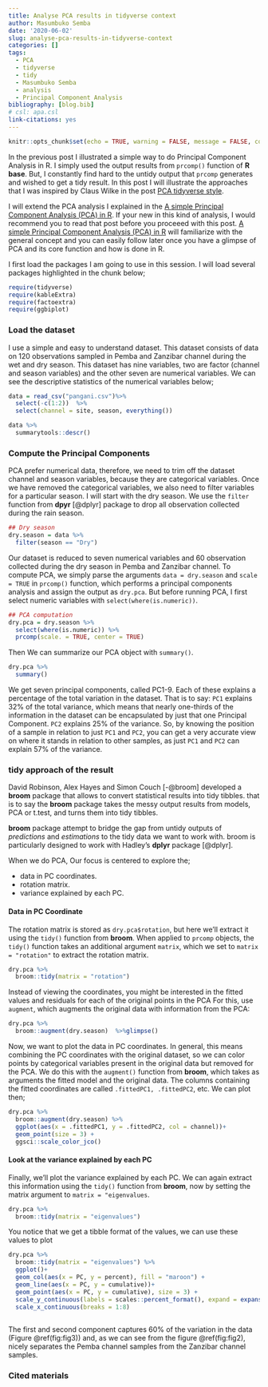 ```yaml
---
title: Analyse PCA results in tidyverse context
author: Masumbuko Semba
date: '2020-06-02'
slug: analyse-pca-results-in-tidyverse-context
categories: []
tags:
  - PCA
  - tidyverse
  - tidy
  - Masumbuko Semba
  - analysis
  - Principal Component Analysis
bibliography: [blog.bib]
# csl: apa.csl
link-citations: yes
---
```



```r
knitr::opts_chunk$set(echo = TRUE, warning = FALSE, message = FALSE, comment = "")

```

In the previous post I illustrated a simple way to do Principal Component Analysis in R. I simply used the output results from `prcomp()` function of **R base**. But, I constantly find hard to the untidy output that `prcomp` generates and wished to get a tidy result. In this post I will illustrate the approaches that I was inspired by Claus Wilke in the post [PCA tidyverse style](https://clauswilke.com/blog/2020/09/07/pca-tidyverse-style/). 

I will extend the PCA analysis I explained in the [A simple Principal Component Analysis (PCA) in R](https://semba-blog.netlify.app/05/13/2020/simple-pca-in-r/). If your new in this kind of analysis, I would recommend you to read that post before you proceeed with this post. [A simple Principal Component Analysis (PCA) in R](https://semba-blog.netlify.app/05/13/2020/simple-pca-in-r/) will familiarize with the general concept and you can easily follow later once you have  a glimpse of PCA and its core function and how is done in R.

I first load the packages I am going to use in this session. I will load several packages highlighted in the chunk below;


```r
require(tidyverse)
require(kableExtra)
require(factoextra)
require(ggbiplot)
```

### Load the dataset
I use a simple and easy to understand dataset. This dataset consists of data on 120 observations sampled in Pemba and Zanzibar channel during the wet and dry season. This dataset has nine variables, two are factor (channel and season variables) and the other seven are numerical variables. We can see the descriptive statistics of the numerical variables below;

```r
data = read_csv("pangani.csv")%>%
  select(-c(1:2))  %>%
  select(channel = site, season, everything()) 
```


```r
data %>%
  summarytools::descr()
```

### Compute the Principal Components
PCA prefer numerical data, therefore, we need to trim off the dataset channel and season variables, because they are categorical variables. Once we have removed the categorical variables, we also need to filter variables for a particular season. I will start with the dry season. We use the `filter` function from **dpyr** [@dplyr] package to drop all observation collected during the rain season.

```r
## Dry season
dry.season = data %>% 
  filter(season == "Dry") 
```


Our dataset is reduced to seven numerical variables and 60 observation collected during the dry season in Pemba and Zanzibar channel. To compute PCA, we simply parse the arguments `data = dry.season` and `scale = TRUE` in `prcomp()` function, which performs a principal components analysis and assign the output as `dry.pca`. But before running PCA, I first select numeric variables with `select(where(is.numeric))`.

```r
## PCA computation
dry.pca = dry.season %>% 
  select(where(is.numeric)) %>%
  prcomp(scale. = TRUE, center = TRUE)
```

Then We can summarize our PCA object with `summary()`.
```r
dry.pca %>% 
  summary()
```

We get seven principal components, called PC1-9. Each of these explains a percentage of the total variation in the dataset. That is to say: `PC1` explains 32% of the total variance, which means that nearly one-thirds of the information in the dataset can be encapsulated by just that one Principal Component. `PC2` explains 25% of the variance. So, by knowing the position of a sample in relation to just `PC1` and `PC2`, you can get a very accurate view on where it stands in relation to other samples, as just `PC1` and `PC2` can explain 57% of the variance.

### tidy approach of the result
David Robinson, Alex Hayes and Simon Couch [-@broom] developed a **broom** package that allows to convert statistical results into tidy tibbles. that is to say the **broom** package takes the messy output results from models, PCA  or t.test, and turns them into tidy tibbles.

**broom**  package attempt to bridge the gap from untidy outputs of *predictions* and *estimations* to the tidy data we want to work with. broom is particularly designed to work with Hadley’s **dplyr** package [@dplyr].




When we do PCA, Our focus is centered to explore the;

+ data in PC coordinates.
+ rotation matrix.
+ variance explained by each PC.

#### Data in PC Coordinate
The rotation matrix is stored as `dry.pca$rotation`, but here we’ll extract it using the `tidy()` function from **broom**. When applied to `prcomp` objects, the `tidy()` function takes an additional argument `matrix`, which we set to `matrix = "rotation"` to extract the rotation matrix.

```r
dry.pca %>%
  broom::tidy(matrix = "rotation")
```
Instead of viewing the coordinates, you might be interested in the fitted values and residuals for each of the original points in the PCA For this, use `augment`, which augments the original data with information from the PCA:

```r
dry.pca %>%
  broom::augment(dry.season)  %>%glimpse()
```

Now, we want to plot the data in PC coordinates. In general, this means combining the PC coordinates with the original dataset, so we can color points by categorical variables present in the original data but removed for the PCA. We do this with the `augment()` function from **broom**, which takes as arguments the fitted model and the original data. The columns containing the fitted coordinates are called `.fittedPC1, .fittedPC2`, etc. We can plot then;

```r

dry.pca %>%
  broom::augment(dry.season) %>%
  ggplot(aes(x = .fittedPC1, y = .fittedPC2, col = channel))+
  geom_point(size = 3) +
  ggsci::scale_color_jco()
```

#### Look at the variance explained by each PC
Finally, we’ll plot the variance explained by each PC. We can again extract this information using the `tidy()` function from **broom**, now by setting the matrix argument to `matrix = "eigenvalues`.

```r
dry.pca %>%
  broom::tidy(matrix = "eigenvalues")
```

You notice that we get a tibble format of the values, we can use these values to plot
```r
dry.pca %>%
  broom::tidy(matrix = "eigenvalues") %>%
  ggplot()+
  geom_col(aes(x = PC, y = percent), fill = "maroon") +
  geom_line(aes(x = PC, y = cumulative))+
  geom_point(aes(x = PC, y = cumulative), size = 3) +
  scale_y_continuous(labels = scales::percent_format(), expand = expansion(mult = c(0,0.01)))+
  scale_x_continuous(breaks = 1:8)
  
```

The first and second component captures 60% of the variation in the data (Figure \@ref(fig:fig3)) and, as we can see from the figure \@ref(fig:fig2), nicely separates the Pemba channel samples from the Zanzibar channel samples.

### Cited materials